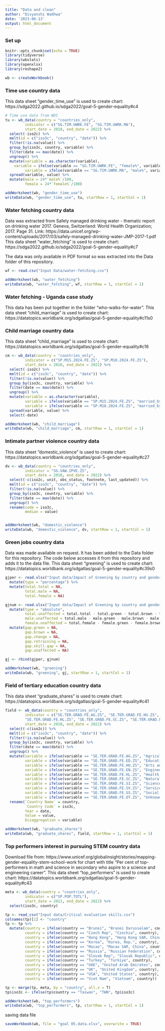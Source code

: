 ```yaml
---
title: "Data and clean"
author: "Divyanshi Wadhwa"
date: '2023-06-13'
output: html_document
---
```


### Set up
```r

knitr::opts_chunk$set(echo = TRUE)
library(tidyverse)
library(wbstats)
library(openxlsx)
library(reshape2)

wb <- createWorkbook()
```

### Time use country data
This data sheet "gender_time_use" is used to create chart: https://sdga2022.github.io/sdga2022/goal-5-gender-equality#c4 

```r

# Time use data from WDI
tu <- wb_data(country = "countries_only",
         indicator = c("SG.TIM.UWRK.FE", "SG.TIM.UWRK.MA"),
         start_date = 2010, end_date = 2022) %>%
  select(-iso2c) %>%
  melt(id = c("iso3c", "country", "date")) %>%
  filter(!is.na(value)) %>%
  group_by(iso3c, country, variable) %>%
  filter(date == max(date)) %>%
  ungroup() %>%
  mutate(variable = as.character(variable),
    variable = ifelse(variable == "SG.TIM.UWRK.FE", "female%", variable),
         variable = ifelse(variable == "SG.TIM.UWRK.MA", "male%", variable)) %>%
  spread(variable, value) %>%
  mutate(male = 24*`male%`/100,
         female = 24*`female%`/100)

addWorksheet(wb, "gender_time_use")
writeData(wb, "gender_time_use", tu, startRow = 1, startCol = 1)

```

### Water fetching country data
Data was extracted from Safely managed drinking water - thematic report on drinking water 2017. Geneva, Switzerland: World Health Organization; 2017. Page 31. Link: https://data.unicef.org/wp-content/uploads/2017/03/safely-managed-drinking-water-JMP-2017-1.pdf 
This data sheet "water_fetching" is used to create chart: https://sdga2022.github.io/sdga2022/goal-5-gender-equality#c7

The data was only available in PDF format so was extracted into the Data folder of this repository.
```r
wf <- read.csv("Input Data/water-fetching.csv")

addWorksheet(wb, "water_fetching")
writeData(wb, "water_fetching", wf, startRow = 1, startCol = 1)

```

### Water fetching - Uganda case study
This data has been put together in the folder "who-walks-for-water".
This data sheet "child_marriage" is used to create chart: https://datatopics.worldbank.org/sdgatlas/goal-5-gender-equality#c11s0 


### Child marriage country data
This data sheet "child_marriage" is used to create chart: https://datatopics.worldbank.org/sdgatlas/goal-5-gender-equality#c16 

```r
cm <- wb_data(country = "countries_only",
         indicator = c("SP.M15.2024.FE.ZS", "SP.M18.2024.FE.ZS"),
         start_date = 2010, end_date = 2022) %>%
  select(-iso2c) %>%
  melt(id = c("iso3c", "country", "date")) %>%
  filter(!is.na(value)) %>%
  group_by(iso3c, country, variable) %>%
  filter(date == max(date)) %>%
  ungroup() %>%
  mutate(variable = as.character(variable),
         variable = ifelse(variable == "SP.M15.2024.FE.ZS", "married_by_15", variable),
         variable = ifelse(variable == "SP.M18.2024.FE.ZS", "married_by_18", variable)) %>%
  spread(variable, value) %>%
  select(-date)

addWorksheet(wb, "child_marriage")
writeData(wb, "child_marriage", cm, startRow = 1, startCol = 1)

```


### Intimate partner violence country data
This data sheet "domestic_violence" is used to create chart: https://datatopics.worldbank.org/sdgatlas/goal-5-gender-equality#c27

```r

dv <- wb_data(country = "countries_only",
         indicator = "SG.VAW.IPVE.ZS",
         start_date = 2010, end_date = 2022) %>%
  select(-c(iso2c, unit, obs_status, footnote, last_updated)) %>%
  melt(id = c("iso3c", "country", "date")) %>%
  filter(!is.na(value)) %>%
  group_by(iso3c, country, variable) %>%
  filter(date == max(date)) %>%
  ungroup() %>%
  rename(code = iso3c,
         median = value)


addWorksheet(wb, "domestic_violence")
writeData(wb, "domestic_violence", dv, startRow = 1, startCol = 1)

```

### Green jobs country data
Data was made available on request. It has been added to the Data folder for this repository. The code below accesses it from this repository and adds it to the data file.
This data sheet "greening" is used to create chart: https://datatopics.worldbank.org/sdgatlas/goal-5-gender-equality#c39s0

```r
gjper <- read.xlsx("Input data/Impact of Greening by country and gender in ECA.xlsx", sheet = 1) %>%
  mutate(type = "percentage") %>%
  mutate(total.total = NA,
         total.male = NA,
         total.female = NA)

gjnum <- read.xlsx("Input data/Impact of Greening by country and gender in ECA.xlsx", sheet = 2) %>%
  mutate(type = "absolute",
         total.unaffected = total.total - total.green - total.brown - total.change,
         male.unaffected = total.male - male.green - male.brown - male.change,
         female.unaffected = total.female - female.green - female.brown - female.change) %>%
  mutate(gap.green = NA,
         gap.brown = NA,
         gap.change = NA,
         gap.retraining = NA,
         gap.skill.gap = NA,
         gap.unaffected = NA)

gj <- rbind(gjper, gjnum)

addWorksheet(wb, "greening")
writeData(wb, "greening", gj, startRow = 1, startCol = 1)
```


### Field of tertiary education country data
This data sheet "graduate_shares" is used to create chart: https://datatopics.worldbank.org/sdgatlas/goal-5-gender-equality#c41 

```r

field <- wb_data(country = "countries_only",
         indicator = c("SE.TER.GRAD.FE.AG.ZS", "SE.TER.GRAD.FE.HU.ZS", "SE.TER.GRAD.FE.ED.ZS", "SE.TER.GRAD.FE.EN.ZS",
         "SE.TER.GRAD.FE.HL.ZS", "SE.TER.GRAD.FE.SC.ZS", "SE.TER.GRAD.FE.SI.ZS", "SE.TER.GRAD.FE.SV.ZS", "SE.TER.GRAD.FE.SS.ZS", "SE.TER.GRAD.FE.OT.ZS"),
         start_date = 2010, end_date = 2022) %>%
  select(-c(iso2c)) %>%
  melt(id = c("iso3c", "country", "date")) %>%
  filter(!is.na(value)) %>%
  group_by(iso3c, country, variable) %>%
  filter(date == max(date)) %>%
  ungroup() %>%
  mutate(variable = ifelse(variable == "SE.TER.GRAD.FE.AG.ZS", "Agriculture, Forestry, Fisheries and Veterinary", variable),
         variable = ifelse(variable == "SE.TER.GRAD.FE.ED.ZS", "Education", variable),
         variable = ifelse(variable == "SE.TER.GRAD.FE.HU.ZS", "Arts and Humanities", variable),
         variable = ifelse(variable == "SE.TER.GRAD.FE.EN.ZS", "Engineering, manufacturing and construction", variable),
         variable = ifelse(variable == "SE.TER.GRAD.FE.HL.ZS", "Health and welfare", variable),
         variable = ifelse(variable == "SE.TER.GRAD.FE.SC.ZS", "Natural Sciences, Mathematics and Statistics", variable),
         variable = ifelse(variable == "SE.TER.GRAD.FE.SI.ZS", "Science, Technology, Engineering and Mathematics (STEM)", variable),
         variable = ifelse(variable == "SE.TER.GRAD.FE.SV.ZS", "Services", variable),
         variable = ifelse(variable == "SE.TER.GRAD.FE.SS.ZS", "Social Sciences, Journalism and Information", variable),
         variable = ifelse(variable == "SE.TER.GRAD.FE.OT.ZS", "Unknown or unspecified fields", variable)) %>%
  rename(`Country Name` = country,
         `Country Code` = iso3c,
         Year = date,
         Value = value,
         Disaggregation = variable)

addWorksheet(wb, "graduate_shares")
writeData(wb, "graduate_shares", field, startRow = 1, startCol = 1)

```

### Top performers interest in pursuing STEM country data
Download file from: https://www.unicef.org/globalinsight/stories/mapping-gender-equality-stem-school-work for chart with title "Per cent of top-performers in math and science in secondary who aspire to a science and engineering career".
This data sheet "top_performers" is used to create chart: https://datatopics.worldbank.org/sdgatlas/goal-5-gender-equality#c43

```r
meta <- wb_data(country = "countries_only",
         indicator = c("SP.POP.TOTL"),
         start_date = 2022, end_date = 2022) %>%
  select(iso3c, country)

tp <- read_csv("Input data/Critical evaluation skills.csv")
colnames(tp)[1] <- "country"
tp <- tp %>%
  mutate(country = ifelse(country == "Brunei", "Brunei Darussalam", country),
         country = ifelse(country == "Czech Rep", "Czechia", country),
         country = ifelse(country == "Hong Kong", "Hong Kong SAR, China", country),
         country = ifelse(country == "Korea", "Korea, Rep.", country),
         country = ifelse(country == "Macao", "Macao SAR, China", country),
         country = ifelse(country == "Russia", "Russian Federation", country),
         country = ifelse(country == "Slovak Rep", "Slovak Republic", country),
         country = ifelse(country == "Turkey", "Turkiye", country),
         country = ifelse(country == "UAE", "United Arab Emirates", country),
         country = ifelse(country == "UK", "United Kingdom", country),
         country = ifelse(country == "USA", "United States", country),
         country = ifelse(country == "Viet Nam", "Vietnam", country))

tp <- merge(tp, meta, by = "country", all.x = T)
tp$iso3c <- ifelse(tp$country == "Taiwan", "TWN", tp$iso3c)

addWorksheet(wb, "top_performers")
writeData(wb, "top_performers", tp, startRow = 1, startCol = 1)
```

saving data file
```r
saveWorkbook(wb, file = "goal 05.data.xlsx", overwrite = TRUE)

```
